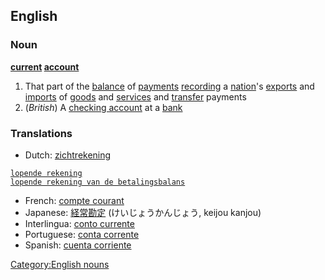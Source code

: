 ==English==
===Noun===
'''[[current]] [[account]]'''
#That part of the [[balance]] of [[payment]]s [[recording]] a [[nation]]'s [[export]]s and [[import]]s of [[goods]] and [[service]]s and [[transfer]] payments
#(''British'') A [[checking account]] at a [[bank]]
===Translations===
*Dutch: [[zichtrekening]]
 [[lopende rekening]] 
 [[lopende rekening van de betalingsbalans]]
*French: [[compte courant]]
*Japanese: [[経常勘定]] (けいじょうかんじょう, keijou kanjou)
*Interlingua: [[conto currente]]
*Portuguese: [[conta corrente]]
*Spanish: [[cuenta corriente]]
[[Category:English nouns]]